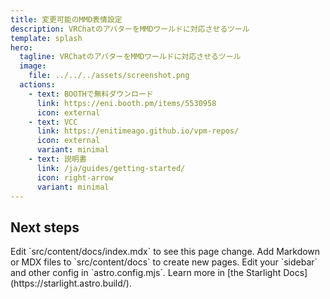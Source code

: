 ```yaml
---
title: 変更可能のMMD表情設定
description: VRChatのアバターをMMDワールドに対応させるツール
template: splash
hero:
  tagline: VRChatのアバターをMMDワールドに対応させるツール
  image:
    file: ../../../assets/screenshot.png
  actions:
    - text: BOOTHで無料ダウンロード
      link: https://eni.booth.pm/items/5530958
      icon: external
    - text: VCC
      link: https://enitimeago.github.io/vpm-repos/
      icon: external
      variant: minimal
    - text: 説明書
      link: /ja/guides/getting-started/
      icon: right-arrow
      variant: minimal
---
```



## Next steps

<CardGrid stagger>
	<Card title="Update content" icon="pencil">
		Edit `src/content/docs/index.mdx` to see this page change.
	</Card>
	<Card title="Add new content" icon="add-document">
		Add Markdown or MDX files to `src/content/docs` to create new pages.
	</Card>
	<Card title="Configure your site" icon="setting">
		Edit your `sidebar` and other config in `astro.config.mjs`.
	</Card>
	<Card title="Read the docs" icon="open-book">
		Learn more in [the Starlight Docs](https://starlight.astro.build/).
	</Card>
</CardGrid>
